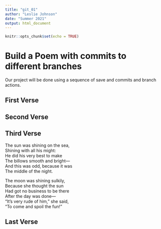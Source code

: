 ```yaml
---
title: "git_01"
author: "Leslie Johnson"
date: "Summer 2021"
output: html_document
---
```


```r
knitr::opts_chunk$set(echo = TRUE)
```
# Build a Poem with commits to different branches
Our project will be done using a sequence of save and commits and branch actions.
<!-- Do not modify or change any text in "!--" bracketed areas such as this --- these are instructions to
you, if you change any of this the git program will notice it and compromise your git merging strategy !-->

## First Verse 
<!--Put the first five lines of a poem by Lewis Carrol in this section!-->



## Second Verse
<!--Put the first five lines of a poem by Robert Frost here!-->

## Third Verse
<!--Put the first two verses of The Walrus and the Carpenter here!-->

The sun was shining on the sea,       
Shining with all his might:       
He did his very best to make       
The billows smooth and bright—        
And this was odd, because it was      
The middle of the night.      

The moon was shining sulkily,      
Because she thought the sun      
Had got no business to be there        
After the day was done—      
“It’s very rude of him,” she said,      
“To come and spoil the fun!”      

## Last Verse
<!--Put a short poem of your choice 8-20 lines,here!-->
